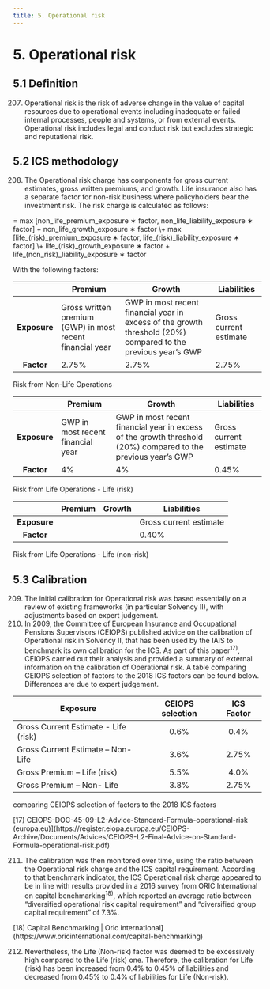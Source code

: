 ```yaml
---
title: 5. Operational risk
---
```

# 5. Operational risk

## 5.1 Definition
207. Operational risk is the risk of adverse change in the value of capital resources due to operational events including inadequate or failed internal processes, people and systems, or from external events. Operational risk includes legal and conduct risk but excludes strategic and reputational risk.

## 5.2 ICS methodology
208. The Operational risk charge has components for gross current estimates, gross written premiums, and growth. Life insurance also has a separate factor for non-risk business where policyholders bear the investment risk. The risk charge is calculated as follows:

<GMath title = "OP risk charge">
= max [non_life_premium_exposure ∗ factor, non_life_liability_exposure ∗ factor] + non_life_growth_exposure ∗ factor  
\+ max [life_(risk)_premium_exposure ∗ factor, life_(risk)_liability_exposure ∗ factor]  
\+ life_(risk)_growth_exposure ∗ factor + life_(non_risk)_liability_exposure ∗ factor
</GMath>

With the following factors:

||Premium|Growth|Liabilities|
|:--:|--|--|--|
|**Exposure**|Gross written premium (GWP) in most recent financial year|GWP in most recent financial year in excess of the growth threshold (20%) compared to the previous year’s GWP|Gross current estimate|
|**Factor**|2.75%|2.75%|2.75%|

<GCaption>Risk from Non-Life Operations</GCaption>

||Premium|Growth|Liabilities|
|:--:|--|--|--|
|**Exposure**|GWP in most recent financial year|GWP in most recent financial year in excess of the growth threshold (20%) compared to the previous year’s GWP|Gross current estimate |
|**Factor**|4%|4%|0.45%|

<GCaption>Risk from Life Operations - Life (risk)</GCaption>


||Premium|Growth|Liabilities|
|:--:|--|--|--|
|**Exposure**|||Gross current estimate|
|**Factor**|||0.40%|

<GCaption>Risk from Life Operations - Life (non-risk)</GCaption>

## 5.3 Calibration
209. The initial calibration for Operational risk was based essentially on a review of existing frameworks (in particular Solvency II), with adjustments based on expert judgement.
210. In 2009, the Committee of European Insurance and Occupational Pensions Supervisors (CEIOPS) published advice on the calibration of Operational risk in Solvency II, that has been used by the IAIS to benchmark its own calibration for the ICS. As part of this paper$^{17)}$, CEIOPS carried out their analysis and provided a summary of external information on the calibration of Operational risk. A table comparing CEIOPS selection of factors to the 2018 ICS factors can be found below. Differences are due to expert judgement.

|Exposure|CEIOPS selection|ICS Factor<GTooltipIcon desc="2018 methodology"/>|
|--|:--:|:--:|
|Gross Current Estimate - Life (risk)|0.6%<GTooltipIcon desc="Includes zero floor on technical provisions; in underlying analysis, the NL CE excluded premium liabilities."/>|0.4%|
|Gross Current Estimate – Non-Life|3.6%<GTooltipIcon desc="Includes zero floor on technical provisions; in underlying analysis, the NL CE excluded premium liabilities."/>|2.75%|
|Gross Premium – Life (risk)|5.5%<GTooltipIcon desc="Exposure is earned (not written) premium."/>|4.0%|
|Gross Premium – Non- Life|3.8%<GTooltipIcon desc="Exposure is earned (not written) premium."/>|2.75%|

<GCaption>comparing CEIOPS selection of factors to the 2018 ICS factors</GCaption>

<GCmt>
[17) CEIOPS-DOC-45-09-L2-Advice-Standard-Formula-operational-risk (europa.eu)](https://register.eiopa.europa.eu/CEIOPS-Archive/Documents/Advices/CEIOPS-L2-Final-Advice-on-Standard-Formula-operational-risk.pdf)
</GCmt>

211. The calibration was then monitored over time, using the ratio between the Operational risk charge and the ICS capital requirement. According to that benchmark indicator, the ICS Operational risk charge appeared to be in line with results provided in a 2016 survey from ORIC International on capital benchmarking$^{18)}$, which reported an average ratio between “diversified operational risk capital requirement” and “diversified group capital requirement” of 7.3%.

<GCmt>
[18) Capital Benchmarking | Oric international](https://www.oricinternational.com/capital-benchmarking)
</GCmt>

212. Nevertheless, the Life (Non-risk) factor was deemed to be excessively high compared to the Life (risk) one. Therefore, the calibration for Life (risk) has been increased from 0.4% to 0.45% of liabilities and decreased from 0.45% to 0.4% of liabilities for Life (Non-risk).
